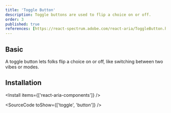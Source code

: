 ```yaml
---
title: 'Toggle Button'
description: Toggle buttons are used to flip a choice on or off.
order: 3
published: true
references: [https://react-spectrum.adobe.com/react-aria/ToggleButton.html#props', 'https://cleon-icons.vercel.app/']
---
```


## Basic

A toggle button lets folks flip a choice on or off, like switching between two vibes or modes.

<How toUse='buttons/toggle-button-demo' />

## Installation

<Install items={['react-aria-components']} />

<SourceCode toShow={['toggle', 'button']} />
